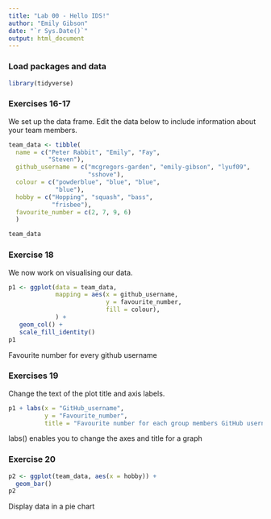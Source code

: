 ```yaml
---
title: "Lab 00 - Hello IDS!"
author: "Emily Gibson"
date: "`r Sys.Date()`"
output: html_document
---
```


### Load packages and data

```r
library(tidyverse) 
```

### Exercises 16-17

We set up the data frame. Edit the data below to include information about your team members.

```r
team_data <- tibble(
  name = c("Peter Rabbit", "Emily", "Fay", 
           "Steven"),
  github_username = c("mcgregors-garden", "emily-gibson", "lyuf09", 
                      "sshove"), 
  colour = c("powderblue", "blue", "blue", 
             "blue"),
  hobby = c("Hopping", "squash", "bass", 
            "frisbee"),
  favourite_number = c(2, 7, 9, 6)
  )

team_data
```

### Exercise 18

We now work on visualising our data. 

```r
p1 <- ggplot(data = team_data, 
             mapping = aes(x = github_username, 
                           y = favourite_number,
                           fill = colour), 
             ) +
   geom_col() +
   scale_fill_identity()
p1
```


Favourite number for every github username

### Exercises 19

Change the text of the plot title and axis labels.

```r
p1 + labs(x = "GitHub_username", 
          y = "Favourite_number",
          title = "Favourite number for each group members GitHub username")
```

labs() enables you to change the axes and title for a graph

### Exercise 20

```r
p2 <- ggplot(team_data, aes(x = hobby)) +
  geom_bar()
p2
```

Display data in a pie chart
